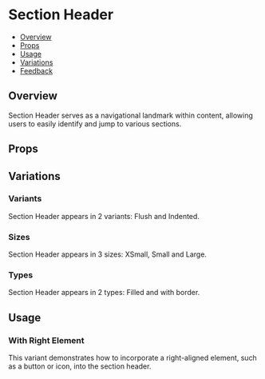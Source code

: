 
<Meta of={SectionHeaderStories} />

# Section Header

- [Overview](#overview)
- [Props](#props)
- [Usage](#usage)
- [Variations](#variations)
- [Feedback](#feedback)

## Overview

Section Header serves as a navigational landmark within content, allowing users to easily identify and jump to various sections.

<Canvas>
  <Story of={SectionHeaderStories.Overview} />
</Canvas>

## Props

<PropsTable />

## Variations

### Variants
Section Header appears in 2 variants: Flush and Indented.

<Canvas>
  <Story of={SectionHeaderStories.Variants} />
</Canvas>

### Sizes
Section Header appears in 3 sizes: XSmall, Small and Large.

<Canvas>
  <Story of={SectionHeaderStories.Sizes} />
</Canvas>

### Types
Section Header appears in 2 types: Filled and with border.

<Canvas>
  <Story of={SectionHeaderStories.Types} />
</Canvas>

## Usage

### With Right Element

This variant demonstrates how to incorporate a right-aligned element, such as a button or icon, into the section header.

<Canvas>
  <Story of={SectionHeaderStories.WithRightElement} />
</Canvas>
